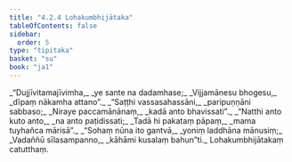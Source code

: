 ```yaml
---
title: "4.2.4 Lohakumbhijātaka"
tableOfContents: false
sidebar:
  order: 5
type: "tipitaka"
basket: "su"
book: "ja1"
---
```



<DynamicBreadcrumb />

<Division number="53" book="ja1" bookNo="22" page="233">

<Paragraph number="950" type="verses" book="ja1">
_“Dujjīvitamajīvimha,_  
_ye sante na dadamhase;_  
_Vijjamānesu bhogesu,_  
_dīpaṃ nākamha attano”._  

</Paragraph>

</Division>
<Division number="54" book="ja1" bookNo="22" page="233">

<Paragraph number="951" type="verses" book="ja1">
_“Saṭṭhi vassasahassāni,_  
_paripuṇṇāni sabbaso;_  
_Niraye paccamānānaṃ,_  
_kadā anto bhavissati”._  

</Paragraph>

</Division>
<Division number="55" book="ja1" bookNo="22" page="233">

<Paragraph number="952" type="verses" book="ja1">
_“Natthi anto kuto anto,_  
_na anto paṭidissati;_  
_Tadā hi pakataṃ pāpaṃ,_  
_mama tuyhañca mārisā”._  

</Paragraph>

</Division>
<Division number="56" book="ja1" bookNo="22" page="233">

<Paragraph number="953" type="verses" book="ja1">
_“Sohaṃ nūna ito gantvā,_  
_yoniṃ laddhāna mānusiṃ;_  
_Vadaññū sīlasampanno,_  
_kāhāmi kusalaṃ bahun”ti._  


</Paragraph>
</Division>

<Paragraph number="954" type="center" book="ja1">
Lohakumbhijātakaṃ catutthaṃ.
</Paragraph>
